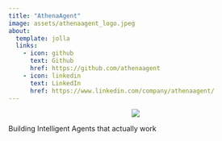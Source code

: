 ```yaml
---
title: "AthenaAgent"
image: assets/athenaagent_logo.jpeg
about:
  template: jolla
  links:
    - icon: github
      text: Github
      href: https://github.com/athenaagent
    - icon: linkedin
      text: LinkedIn
      href: https://www.linkedin.com/company/athenaagent/
---
```


<center>
<image src="assets/athenaagent_logo.jpeg" class="img-fluid">
</center>

Building Intelligent Agents that actually work